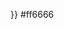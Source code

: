 <noinclude>
{{colorsample|{{ {{PAGENAME}} }}}}
</noinclude><nowiki>#</nowiki>ff6666<noinclude>[[Category:化学元素模板|{{PAGENAME}}]]








</noinclude>